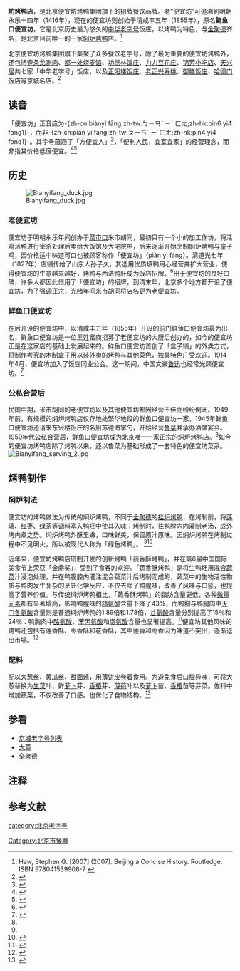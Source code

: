 {{Infobox_Company
|company_name = 北京便宜坊烤鸭集团
|company_logo = [[File:BIANYIFANG_LOGO.jpg|250px]]
|company_type = [[國有企業|國有企業]]
|company_slogan = 便利人民，宜室宜家
|foundation = {{QIN}}[[咸豐|咸豐]]五年（1855年）<br />（老便宜坊可追溯到[[大明|大明]][[永樂|永樂]]十四年）<br/>（{{age in years|1416|range=no}}年前）
|location = {{CHN}}[[北京|北京]]
|locations = [[北京|北京]]
|area_served = [[北京|北京]]
|key_people = 
|num_employees  = 
|industry = [[饮食|饮食]]
|products = [[烤鸭|烤鸭]]、北京餐饮老字号
|revenue = 
|parent = 
|homepage = [http://www.bianyifang.com/ 便宜坊]
}}
{{中国非物质文化遗产 
|名称 = 烤鸭技艺 
|子项 = 便宜坊焖炉烤鸭技艺
|图片 = 
|申报地区或单位 = 北京便宜坊烤鸭集团有限公司
|序号 = 950
|编号项目 = Ⅷ—167
|登录时间 = 2008年 
|备注 =  
|分类 = 传统技艺
|省区市 = 北京
}}

'''{{ruby-py|便宜|-{zh-cn:Biànyí;zh-tw:ㄅㄧㄢˋㄧˊ;zh-hk:bin6 yi4}-}}坊烤鸭店'''，是北京便宜坊烤鸭集团旗下的招牌餐饮品牌。老“便宜坊”可追溯到明朝永乐十四年（1416年），现在的便宜坊则创始于清咸丰五年（1855年），原名'''鲜鱼口便宜坊'''，它是北京历史最为悠久的[[中华老字号|中华老字号]]饭庄，以烤鸭为特色，与[[全聚德|全聚德]]齐名，是北京目前唯一的一家[[北京烤鸭|焖炉烤鸭]]店。<ref name="Haw">Haw, Stephen G. [2007] (2007). Beijing a Concise History. Routledge. ISBN 978041539906-7 {{en}}</ref>

北京便宜坊烤鸭集团旗下集聚了众多餐饮老字号，除了最为重要的便宜坊烤鸭外，还包括[[壹条龙饭庄|壹条龙涮肉]]、[[都一处烧麦馆|都一处烧麦馆]]、[[功德林|功德林饭庄]]、[[力力豆花庄|力力豆花庄]]、[[锦芳小吃店|锦芳小吃店]]、[[天兴居|天兴居]]共七家「中华老字号」饭店，以及[[正阳楼饭庄|正阳楼饭庄]]、[[老正兴|老正兴寿桃]]、[[御膳饭庄|御膳饭庄]]、[[哈德门饭店|哈德门饭店]]等京城名店。<ref name="便宜坊">{{cite book|url=http://www.bianyifang.com/index2.html|title=便宜坊中文首页中对于旗下品牌的介绍|date=|location=中国|publisher=便宜坊官方网站|author=|page=|deadurl=yes|archiveurl=https://web.archive.org/web/20111107002124/http://www.bianyifang.com/index2.html|archivedate=2011-11-07|access-date=2011-11-11}}</ref>

==读音==
「便宜坊」正音应为-{zh-cn:biànyí fānɡ;zh-tw:ㄅㄧㄢˋ ㄧˊ ㄈㄤ;zh-hk:bin6 yi4 fong1}-，而非-{zh-cn:pián yí fāng;zh-tw:ㄆㄧㄢˊ ㄧˊㄈㄤ;zh-hk:pin4 yi4 fong1}-。其字号蕴涵了「方便宜人」<ref>{{Cite web|title=便宜坊 600年焖炉飘新香-《中国新时代》杂志网|url=http://www.chinanewtime.com/gongsi/kvmuseri|accessdate=2021-01-20|work=www.chinanewtime.com|archive-date=2021-01-28|archive-url=https://web.archive.org/web/20210128012744/http://www.chinanewtime.com/gongsi/kvmuseri|dead-url=no}}</ref>，「便利人民，宜室宜家」的经营理念，而非指其价格低廉便宜。<ref>{{cite book|title=《中国式饭局宴请细节全知道》|url=https://books.google.com/books?id=v79HBAAAQBAJ&lpg=PT230&ots=8ArakvhXQI&dq=%E4%BE%BF%E5%AE%9C%E5%9D%8A%20%22bi%C3%A0n%22&hl=zh-CN&pg=PT230#v=onepage&q=%E4%BE%BF%E5%AE%9C%E5%9D%8A%20%22bi%C3%A0n%22&f=false|accessdate=2017-02-11|archive-date=2017-02-17|archive-url=https://web.archive.org/web/20170217011824/https://books.google.com/books?id=v79HBAAAQBAJ&lpg=PT230&ots=8ArakvhXQI&dq=%E4%BE%BF%E5%AE%9C%E5%9D%8A%20%22bi%C3%A0n%22&hl=zh-CN&pg=PT230#v=onepage&q=%E4%BE%BF%E5%AE%9C%E5%9D%8A%20%22bi%C3%A0n%22&f=false|dead-url=no}}</ref><ref>{{cite news|title=便宜坊 大师镇店百味鲜|url=http://news.xinhuanet.com/local/2016-04/29/c_128945274.htm|accessdate=2017-02-11|agency=北京晚报|publisher=新华网|date=2016-04-29|archive-date=2017-02-12|archive-url=https://web.archive.org/web/20170212091137/http://news.xinhuanet.com/local/2016-04/29/c_128945274.htm|dead-url=no}}</ref>

==历史==
[[File:Bianyifang_duck.jpg|thumb]]
===老便宜坊===
便宜坊于明朝永乐年间创办于[[菜市口|菜市口]]米市胡同，最初只有一个小的加工作坊，将活鸡活鸭进行宰杀处理后卖给大饭馆及大宅院中，后来逐渐开始烹制焖炉烤鸭与童子鸡，因价格适中味道可口也被顾客称作「便宜坊」（pián yi fáng）。清道光七年（1827年）店铺传给了山东人孙子久，其选用优质填鸭用心经营并扩大营业，使得便宜坊的生意越来越好，烤鸭与西法鸭肝成为饭店招牌。<ref name="张恨水">{{cite book|url=|title=食住游览之部|date=1935年|location= 中国|publisher=《老北京旅行指南》卷二|author=[[张恨水|张恨水]]}}</ref>出于便宜坊的良好口碑，许多人都因此借用了「便宜坊」的招牌。到清末年，北京多个地方都开设了便宜坊，为了强调正宗，光绪年间米市胡同将店名更为老便宜坊。

===鲜鱼口便宜坊===
在后开设的便宜坊中，以清咸丰五年（1855年）开设的前门鲜鱼口便宜坊最为出名，鲜鱼口便宜坊是一位王姓富商招募了老便宜坊的大厨后创办的，如今的便宜坊正是在这家店的基础上发展起来的。鲜鱼口便宜坊首创了「盒子铺」的外卖方式，将制作考究的木制盒子用以装外卖的烤鸭与其他菜色，独具特色广受欢迎。1914年4月，便宜坊加入了饭庄同业公会。这一期间，中国文豪[[鲁迅|鲁迅]]也经常光顾便宜坊。{{NoteTag|晨稻孙来，午饭于广和居，季茀、莘士在坐。饭后赴吴兴馆，夜又饭于便宜坊。《鲁迅日记》}}<ref name="北京观察">{{cite book|url=|title=六百年美食传奇——便宜坊烤鸭店|date=2008年第1期|location= 中国|publisher=《北京观察》杂志|author=陈翰}}</ref>

===公私合营后===
民国中期，米市胡同的老便宜坊以及其他便宜坊都因经营不佳而纷纷倒闭。1949年前，有规模的焖炉烤鸭店仅存地处繁华地段的鲜鱼口便宜坊一家，1945年鲜鱼口便宜坊还请来东兴楼饭庄的名厨苏德海掌勺，开始经营[[鲁菜|鲁菜]]并承办酒席宴会。1950年代[[公私合营|公私合营]]后，鲜鱼口便宜坊成为北京唯一一家正宗的焖炉烤鸭店。<ref name="北京观察"/>如今的便宜坊烤鸭店除了烤鸭以来，还以鲁菜为基础形成了一套特色的便宜坊菜系。
[[File:Bianyifang_serving_2.jpg|thumb]]

==烤鸭制作==
===焖炉制法===
便宜坊的烤鸭做法为传统的焖炉烤鸭，不同于[[全聚德|全聚德]]的[[挂炉烤鸭|挂炉烤鸭]]，在烤制前，将[[莲璃|莲璃]]、[[红枣|红枣]]、[[绿茶|绿茶]]等调料塞入鸭坯中使其入味；烤制时，往鸭膛内内灌制老汤，成外烤内煮之势。焖炉烤鸭外酥里嫩，口味鲜美，保留原汁原味。因焖炉烤鸭在烤制过程中不见明火，所以被现代人称为「绿色烤鸭」。  <ref name="北京观察"/><ref name="北京纪事">{{cite book|url=|title=烤鸭情愫|date=2011年第2期|location= 中国|publisher=《北京纪事》杂志|author=睿晋|page=105-107}}</ref>

近年来，便宜坊烤鸭店研制开发的创新烤鸭「蔬香酥烤鸭」，并在第6届中国国际美食节上荣获「金鼎奖」，受到了食客的欢迎。「蔬香酥烤鸭」是将生鸭坯用混合[[蔬菜|蔬菜]]汁浸泡处理，并在鸭腹腔内灌注混合蔬菜汁后烤制而成的，蔬菜中的生物活性物质与鸭肉发生复杂的烹饪化学反应，不仅去除了鸭腥味，改善了风味与口感，也提高了营养价值。与传统焖炉烤鸭相比，「蔬香酥烤鸭」的脂肪含量更低，各种[[微量元素|微量元素]]都有显著增高，影响鸭腥味的[[精氨酸|精氨酸]]含量下降了43%，而鸭胸与鸭腿肉中[[天门冬氨酸|天门冬氨酸]]含量则是普通焖炉烤鸭的1.89倍和1.78倍，[[谷氨酸|谷氨酸]]含量分别提高了15％和24％：鸭胸肉中[[酪氨酸|酪氨酸]]、[[苯丙氨酸|苯丙氨酸]]和[[缬氨酸|缬氨酸]]含量也显著提高。<ref name="蔬香酥烤鸭">{{cite book|url=|title="蔬香酥烤鸭"与普通焖炉烤鸭营养成分的研究|date=2009年3期|location= 中国|publisher=《中国食品学报》|author=赵霖、鲍善芬、宋曙辉、孙立新、李珍、王文琪|page=174-180}}</ref>便宜坊其他风味的烤鸭还包括有莲香酥、枣香酥和花香酥，其中莲香和枣香因为味道不突出，逐渐退出市場。<ref name="三联">{{cite book|url=http://lifeweek.com.cn/2010-02-05/0000127691.shtml|title=便宜坊：蔬香酥烤鸭|date=2010-02-05|location=中国|publisher=《三联生活周刊》|author=鲁伊|page=封面故事|access-date=2011-11-11|archive-date=2010-02-21|archive-url=https://web.archive.org/web/20100221114013/http://www.lifeweek.com.cn/2010-02-05/0000127691.shtml|dead-url=no}}</ref>

===配料===
配以[[大葱|大葱]]丝、[[黄瓜|黄瓜]]丝、[[甜面酱|甜面酱]]，用[[薄饼皮|薄饼皮]]卷着食用。为避免食后口腔异味，可将大葱替换为[[生菜|生菜]]叶、鲜[[萝卜|萝卜]]芽、[[香椿|香椿]]芽、[[薄荷|薄荷]]叶以及[[萝卜|萝卜]]苗、[[香椿|香椿]]苗等芽菜。佐料中增加蔬菜，不仅改善了口感。也优化了食物结构。<ref name="蔬香酥烤鸭">{{cite book|url=|title="蔬香酥烤鸭"与普通焖炉烤鸭营养成分的研究|date=2009年3期|location= 中国|publisher=《中国食品学报》|author=赵霖、鲍善芬、宋曙辉、孙立新、李珍、王文琪|page=174-180}}</ref>

==参看==
*[[京城老字号列表|京城老字号列表]]
*[[大董|大董]]
*[[全聚德|全聚德]]

==注释==
{{Reflist|group="註"}}

==参考文献==
{{reflist}}

{{老北京城}}

[[category:北京老字号|category:北京老字号]]
[[Category:北京市餐廳|Category:北京市餐廳]]